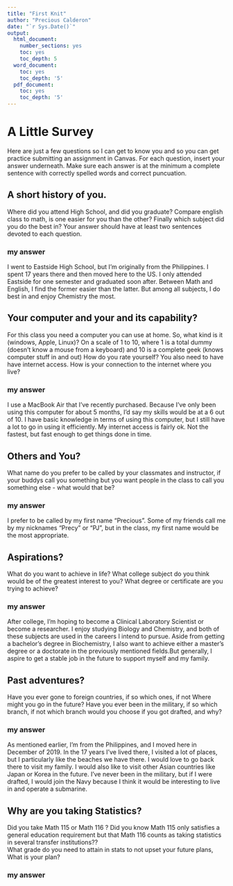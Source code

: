 ```yaml
---
title: "First Knit"
author: "Precious Calderon"
date: "`r Sys.Date()`"
output:
  html_document:
    number_sections: yes
    toc: yes
    toc_depth: 5
  word_document:
    toc: yes
    toc_depth: '5'
  pdf_document:
    toc: yes
    toc_depth: '5'
---
```


# A Little Survey

Here are just a few questions so I can get to know you and so you can get practice submitting an assignment in Canvas.  For each question, insert your answer underneath. Make sure each answer is at the minimum a complete sentence with correctly spelled words and correct puncuation. 

## A short history of you.  
Where did you attend High School, and did you graduate? Compare english class to math, is one easier for you than the other? Finally which subject did you do the best in? Your answer should have at least two sentences devoted to each question.  
  
### my answer     
  
I went to Eastside High School, but I'm originally from the Philippines. I spent 17 years there and then moved here to the US. I only attended Eastside for one semester and graduated soon after. Between Math and English, I find the former easier than the latter. But among all subjects, I do best in and enjoy Chemistry the most. 
     


## Your computer and your and its capability?  
 For this class  you need a computer you can use at home.  So, what kind is it (windows, Apple, Linux)?  On a scale of 1 to 10, where 1 is a total dummy (doesn't know a mouse from a keyboard) and 10 is a complete geek (knows computer stuff in and out) How do you rate yourself?  You also need to have have internet access. How is your connection to the internet where you live?

### my answer   
I use a MacBook Air that I've recently purchased. Because I've only been using this computer for about 5 months, I'd say my skills would be at a 6 out of 10. I have basic knowledge in terms of using this computer, but I still have a lot to go in using it efficiently. My internet access is fairly ok. Not the fastest, but fast enough to get things done in time.   
   

## Others and You?   
What name do you prefer to be called by your classmates and instructor, if your buddys call you something but you want people in the class to call you something else - what would that be? 

### my answer     
I prefer to be called by my first name "Precious". Some of my friends call me by my nicknames "Precy" or "PJ", but in the class, my first name would be the most appropriate. 
   
 




## Aspirations?   
What do you want to achieve in life?  What college subject do you think would be of the greatest interest to you? What degree or certificate are you trying to achieve?

### my answer     
After college, I'm hoping to become a Clinical Laboratory Scientist or become a researcher. I enjoy studying Biology and Chemistry, and both of these subjects are used in the careers I intend to pursue. Aside from getting a bachelor's degree in Biochemistry, I also want to achieve either a master's degree or a doctorate in the previously mentioned fields.But generally, I aspire to get a stable job in the future to support myself and my family.   
   
 




## Past adventures?  
Have you ever gone to foreign countries, if so which ones, if not Where might you go in the future?  Have you ever been in the military, if so which branch, if not which branch would you choose if you got drafted, and why?

### my answer     
As mentioned earlier, I'm from the Philippines, and I moved here in December of 2019. In the 17 years I've lived there, I visited a lot of places, but I particularly like the beaches we have there. I would love to go back there to visit my family. I would also like to visit other Asian countries like Japan or Korea in the future. I've never been in the military, but if I were drafted, I would join the Navy because I think it would be interesting to live in and operate a submarine.    
   
  




## Why are you taking Statistics?  
Did you take Math 115 or Math 116 ?  Did you know Math 115 only satisfies a general education requirement but that Math 116 counts as taking statistics in several transfer institutions??  
What grade do you need to attain in stats to not upset your future plans, What is your plan?  
 

### my answer     
  
   
 






  




